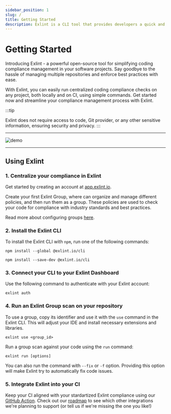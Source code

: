 ```yaml
---
sidebar_position: 1
slug: /
title: Getting Started
description: Exlint is a CLI tool that provides developers a quick and efficient application of multiple coding rule policies in multiple projects
---
```



# Getting Started

Introducing Exlint - a powerful open-source tool for simplifying coding compliance management in your software projects.
Say goodbye to the hassle of managing multiple repositories and enforce best practices with ease.

With Exlint, you can easily run centralized coding compliance checks on any project, both locally and on CI, using simple commands.
Get started now and streamline your compliance management process with Exlint.

:::tip

Exlint does not require access to code, Git provider, or any other sensitive information, ensuring security and privacy.
:::

---

![demo](/images/demo.gif)

---

## Using Exlint

### 1. Centralize your compliance in Exlint

Get started by creating an account at [app.exlint.io](https://app.exlint.io).

Create your first Exlint Group, where can organize and manage different policies, and then run them as a group.
These policies are used to check your code for compliance with industry standards and best practices.

Read more about configuring groups [here](setup/groups).

### 2. Install the Exlint CLI

To install the Exlint CLI with `npm`, run one of the following commands:

<Tabs>
  <TabItem value='Global' label='Global' default>

    npm install --global @exlint.io/cli

  </TabItem>
  <TabItem value='Local' label='Local' default>

    npm install --save-dev @exlint.io/cli

  </TabItem>
</Tabs>

### 3. Connect your CLI to your Exlint Dashboard

Use the following command to authenticate with your Exlint account:

    exlint auth

### 4. Run an Exlint Group scan on your repository

To use a group, copy its identifier and use it with the `use` command in the Exlint CLI.
This will adjust your IDE and install necessary extensions and libraries.

    exlint use <group_id>

Run a group scan against your code using the `run` command:

    exlint run [options]

You can also run the command with `--fix` or `-f` option.
Providing this option will make Exlint try to automatically fix code issues.

### 5. Integrate Exlint into your CI

Keep your CI aligned with your stardartized Exlint compliance using our [GitHub Action](/ci/github-action).
Check out our [roadmap](https://github.com/orgs/Exlint/projects/3) to see which other integrations we're planning to support (or tell us if we're missing the one you like!)
